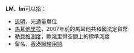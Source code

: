 '''LM'''、'''lm'''可以指：
* [[流明|流明]]，光通量單位
* [[馬耳他里拉|馬耳他里拉]]，2007年前的馬耳他共和國法定貨幣
* [[勒貝格測度|勒貝格測度]]，歐幾里得空間上的標準測度
* 留名，[[香港網絡用語列表|香港網絡用語]]

{{disambig|Cat=二字拉丁字母縮寫消歧義}}